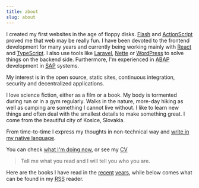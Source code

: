 ```yaml
---
title: about
slug: about
---
```



I created my first websites in the age of floppy disks. [Flash](http://joecartoon.com/) and [ActionScript](http://ps2.praystation.com/pound/v3/) proved me that web may be really fun. I have been devoted to the frontend development for many years and currently being working mainly with [React](https://reactjs.org/) and [TypeScript](https://www.typescriptlang.org/). I also use tools like [Laravel](https://laravel.com/), [Nette](https://nette.org/) or [WordPress](https://wordpress.org/) to solve things on the backend side. Furthermore, I'm experienced in [ABAP](https://en.wikipedia.org/wiki/ABAP) development in [SAP](http://go.sap.com/) systems.

My interest is in the open source, static sites, continuous integration, security and decentralized applications.

I love science fiction, either as a film or a book. My body is tormented during run or in a gym regularly. Walks in the nature, more-day hiking as well as camping are something I cannot live without. I like to learn new things and often deal with the smallest details to make something great. I come from the beautiful city of Kosice, Slovakia.

From time-to-time I express my thoughts in non-technical way and [write in my native language](https://dennikn.sk/autor/iafke/).

<Tip>

You can check [what I'm doing now](/now), or see my [CV](/cv)

</Tip>

> Tell me what you read and I will tell you who you are.

Here are the books I have read in the [recent](https://www.goodreads.com/review/list/53605807-roman-vesel?read_at=2017&view=covers) [years](https://www.goodreads.com/review/list/53605807-roman-vesel?read_at=2018&view=covers), while below comes what can be found in my <abbr title="Really Simple Syndication">RSS</abbr> reader.

<!-- {php $opml = file_get_contents(getcwd() . '/site/_data/feedly.opml');}
{php $opml = new SimpleXMLElement($opml);}

<div class="feeds" id="what-do-i-read">
	<div class="feeds__category" n:foreach="$opml->body->outline as $category">
		<h3 class="feeds__category-title">{$category['title']}</h3>
		<ul class="feeds__list" n:inner-foreach="$category->outline as $source">
			<li><small><a href="{$source['xmlUrl']}" class="feeds__rss">rss</a></small> <a href="{$source['htmlUrl']}">{$source['title']}</a></li>
		</ul>
	</div>
</div> -->
